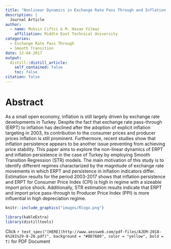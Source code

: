 ```yaml
---
title: "Nonlinear Dynamics in Exchange Rate Pass Through and Inflation Persistence: The Case of Turkish Economy"
description: | 
  Journal Article
author:
  - name: Muhsin Ciftci & M. Hasan Yilmaz
    affiliation: Middle East Technical University
categories:
  - Exchange Rate Pass Through
  - Smooth Transition
date: 12-04-2017
output:
  distill::distill_article:
    self_contained: false
    toc: false
citation: false
---
```


# Abstract
As a small open economy, inflation is still largely driven by exchange rate developments in Turkey. Despite the fact that exchange rate pass-through (ERPT) to inflation has declined after the adoption of explicit inflation targeting in 2003, its contribution to the consumer prices and producer prices inflation is still prominent. Furthermore, recent studies show that inflation persistence appears to be another issue preventing from achieving price stability. This paper aims to explore the non-linear dynamics of ERPT and inflation persistence in the case of Turkey by employing Smooth Transition Regression (STR) models. The main motivation of this study is to identify different regimes charactarized by the magnitude of exchange rate movements in which ERPT and persistence in inflation indicators differ. Estimation results for the period 2003-2017 shows that inflation persistence and ERPT for Consumer Price Index (CPI) is high in regime with a sizeable import price shock. Additionally, STR estimation results indicate that ERPT and import price pass-through to Producer Price Index (PPI) is more influential in high depreciation regime.


<aside>
```r
knitr::include_graphics("images/Rlogo.png")
```
</aside>


```r
library(kableExtra)
library(distilltools)
```


Click `r text_spec("[HERE](http://www.aessweb.com/pdf-files/AJEM-2018-6%281%29-8-20.pdf)", background = "#0D7680", color = "yellow", bold = T)` for PDF Document


